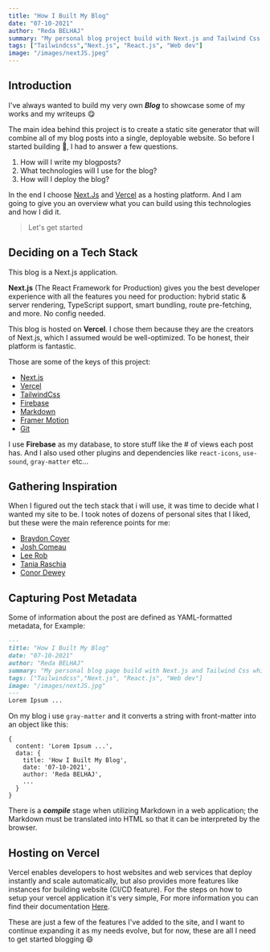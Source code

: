 ```yaml
---
title: "How I Built My Blog"
date: "07-10-2021"
author: "Reda BELHAJ"
summary: "My personal blog project build with Next.js and Tailwind Css which takes the content from markdown files and renders it using Next.js. Supports dark mode and easy to write blogs using markdown. So In this article, I'm going to break down how my blog works and why i build it."
tags: ["Tailwindcss","Next.js", "React.js", "Web dev"]
image: "/images/nextJS.jpeg"
---
```


## Introduction

I've always wanted to build my very own ***Blog*** to showcase some of my works and my writeups 😋

The main idea behind this project is to create a static site generator that will combine all of my blog posts into a single, deployable website. So before I started building 🤸, I had to answer a few questions.

1. How will I write my blogposts?
2. What technologies will I use for the blog?
3. How will I deploy the blog?

In the end I choose [Next.Js](https://nextjs.org/) and [Vercel](https://vercel.com/home) as a hosting platform. And I am going to give you an overview what you can build using this technologies and how I did it.

> Let's get started

## Deciding on a Tech Stack

This blog is a Next.js application.

**Next.js** (The React Framework for Production) gives you the best developer experience with all the features you need for production: hybrid static & server rendering, TypeScript support, smart bundling, route pre-fetching, and more. No config needed.

This blog is hosted on **Vercel**. I chose them because they are the creators of Next.js, which I assumed would be well-optimized. To be honest, their platform is fantastic.

Those are some of the keys of this project:

- [Next.js](https://nextjs.org/)
- [Vercel](https://vercel.com/home)
- [TailwindCss](https://tailwindcss.com/)
- [Firebase](https://firebase.google.com/)
- [Markdown](https://www.markdownguide.org/)
- [Framer Motion](https://www.framer.com/motion/)
- [Git](https://git-scm.com/)

I use **Firebase** as my database, to store stuff like the # of views each post has.
And I also used other plugins and dependencies like `react-icons`, `use-sound`, `gray-matter` etc...

## Gathering Inspiration

When I figured out the tech stack that i will use, it was time to decide what I wanted my site to be. I took notes of dozens of personal sites that I liked, but these were the main reference points for me:

- [Braydon Coyer](https://braydoncoyer.dev/)
- [Josh Comeau](https://www.joshwcomeau.com/)
- [Lee Rob](https://leerob.io/blog)
- [Tania Raschia](https://www.taniarascia.com/)
- [Conor Dewey](https://www.conordewey.com/)

## Capturing Post Metadata

Some of information about the post are defined as YAML-formatted metadata, for Example:

```Markdown
---
title: "How I Built My Blog"
date: "07-10-2021"
author: "Reda BELHAJ"
summary: "My personal blog page build with Next.js and Tailwind Css which takes the content from makdown files and renders it using Next.js. Supports dark mode and easy to write blogs using markdown. So In this article, I'm going to break down how my blog works and why i build it"
tags: ["Tailwindcss","Next.js", "React.js", "Web dev"]
image: "/images/nextJS.jpg"
---
Lorem Ipsum ...
```
On my blog i use `gray-matter` and it converts a string with front-matter into an object like this:

```
{
  content: 'Lorem Ipsum ...',
  data: { 
    title: 'How I Built My Blog', 
    date: '07-10-2021',
    author: 'Reda BELHAJ',
    ...
  }
}
```

There is a ***compile*** stage when utilizing Markdown in a web application; the Markdown must be translated into HTML so that it can be interpreted by the browser.

## Hosting on Vercel

Vercel enables developers to host websites and web services that deploy instantly and scale automatically, but also provides more features like instances for building website (CI/CD feature). For the steps on how to setup your vercel application it's very simple, For more information you can find their documentation [Here](https://vercel.com/docs).

These are just a few of the features I've added to the site, and I want to continue expanding it as my needs evolve, but for now, these are all I need to get started blogging 😄